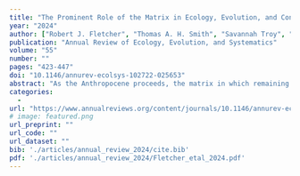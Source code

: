 ```yaml
---
title: "The Prominent Role of the Matrix in Ecology, Evolution, and Conservation"
year: "2024"
author: ["Robert J. Fletcher", "Thomas A. H. Smith", "Savannah Troy", "Nicholas Kortessis", "Edgar C. Turner", "Emilio M. Bruna", "Robert D. Holt"]
publication: "Annual Review of Ecology, Evolution, and Systematics"
volume: "55"
number: ""
pages: "423-447"
doi: "10.1146/annurev-ecolsys-102722-025653"
abstract: "As the Anthropocene proceeds, the matrix in which remaining habitats are embedded is an increasingly dominant component of altered landscapes. The matrix appears to have diverse and far-reaching effects, yet our understanding of the causes and consequences of these effects remains limited. We first synthesize the broad range of perspectives on the matrix, provide a generalized framing that captures these perspectives, and propose hypotheses for how and why the matrix matters for ecological and evolutionary processes. We then summarize evidence for these hypotheses from experiments in which the matrix was manipulated. Nearly all experiments revealed matrix effects, including changes in local spillover, individual movement and dispersal, and use of resources in the matrix. Finally, we discuss how the matrix has been, and should be, incorporated into conservation and management and suggest future issues to advance research on and applications of the matrix in ecology, evolution, and conservation."
categories: 
  - 
url: "https://www.annualreviews.org/content/journals/10.1146/annurev-ecolsys-102722-025653"
# image: featured.png
url_preprint: ""
url_code: ""
url_dataset: ""
bib: './articles/annual_review_2024/cite.bib'
pdf: './articles/annual_review_2024/Fletcher_etal_2024.pdf'
---
```


